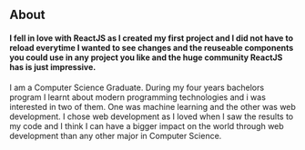 ## About

#### I fell in love with ReactJS as I created my first project and I did not have to reload everytime I wanted to see changes and the reuseable components you could use in any project you like and the huge community ReactJS has is just impressive.
I am a Computer Science Graduate. During my four years bachelors program I learnt about modern programming technologies and i was interested in two of them. One was machine learning and the other was web development. I chose web development as I loved when I saw the results to my code and I think I can have a bigger impact on the world through web development than any other major in Computer Science.